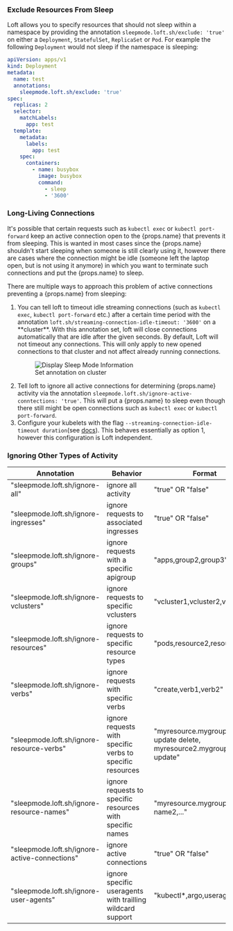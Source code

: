 
### Exclude Resources From Sleep
<p>Loft allows you to specify resources that should not sleep within a namespace by providing the annotation <code>sleepmode.loft.sh/exclude: 'true'</code> on either a <code>Deployment</code>, <code>StatefulSet</code>, <code>ReplicaSet</code> or <code>Pod</code>. For example the following <code>Deployment</code> would not sleep if the namespace is sleeping:</p>

```yaml
apiVersion: apps/v1
kind: Deployment
metadata:
  name: test
  annotations:
    sleepmode.loft.sh/exclude: 'true'
spec:
  replicas: 2
  selector:
    matchLabels:
      app: test
  template:
    metadata:
      labels:
        app: test
    spec:
      containers:
        - name: busybox
          image: busybox
          command:
            - sleep
            - '3600'
```

### Long-Living Connections

<p>It's possible that certain requests such as <code>kubectl exec</code> or <code>kubectl port-forward</code> keep an active connection open to the {props.name} that prevents it from sleeping. This is wanted in most cases since the {props.name} shouldn't start sleeping when someone is still clearly using it, however there are cases where the connection might be idle (someone left the laptop open, but is not using it anymore) in which you want to terminate such connections and put the {props.name} to sleep.</p>
<p>There are multiple ways to approach this problem of active connections preventing a {props.name} from sleeping:</p>
<ol>
<li>You can tell loft to timeout idle streaming connections (such as <code>kubectl exec</code>, <code>kubectl port-forward</code> etc.) after a certain time period with the annotation <code>loft.sh/streaming-connection-idle-timeout: '3600'</code> on a **cluster**. With this annotation set, loft will close connections automatically that are idle after the given seconds. By default, Loft will not timeout any connections. This will only apply to new opened connections to that cluster and not affect already running connections.</li>
<figure class="frame">
    <img src="/docs/media/v1/ui/sleep-mode/sleep-mode-annotations.png" alt="Display Sleep Mode Information" />
    <figcaption>Set annotation on cluster</figcaption>
</figure>

<li>Tell loft to ignore all active connections for determining {props.name} activity via the annotation <code>sleepmode.loft.sh/ignore-active-conntections: 'true'</code>. This will put a {props.name} to sleep even though there still might be open connections such as <code>kubectl exec</code> or <code>kubectl port-forward</code>.</li>
<li>Configure your kubelets with the flag <code>--streaming-connection-idle-timeout duration</code>(see <a href="https://kubernetes.io/docs/reference/command-line-tools-reference/kubelet/">docs</a>). This behaves essentially as option 1, however this configuration is Loft independent.</li>
</ol>


### Ignoring Other Types of Activity

| Annotation| Behavior | Format |
|-----------|----------|--------|
| "sleepmode.loft.sh/ignore-all" | ignore all activity | "true" OR "false" |
| "sleepmode.loft.sh/ignore-ingresses" | ignore requests to associated ingresses  | "true" OR "false"  |
| "sleepmode.loft.sh/ignore-groups" | ignore requests with a specific apigroup | "apps,group2,group3" |
| "sleepmode.loft.sh/ignore-vclusters" | ignore requests to specific vclusters | "vcluster1,vcluster2,vcluster3"  |
| "sleepmode.loft.sh/ignore-resources" | ignore requests to specific resource types  | "pods,resource2,resource3"  |
| "sleepmode.loft.sh/ignore-verbs" | ignore requests with specific verbs | "create,verb1,verb2"  |
| "sleepmode.loft.sh/ignore-resource-verbs" | ignore requests with specific verbs to specific resources |  "myresource.mygroup=create update delete, myresource2.mygroup=create update" |
| "sleepmode.loft.sh/ignore-resource-names" | ignore requests to specific resources with specific names | "myresource.mygroup=name1 name2,..."  |
| "sleepmode.loft.sh/ignore-active-connections" | ignore active connections  |  "true" OR "false" |
| "sleepmode.loft.sh/ignore-user-agents" | ignore specific useragents with trailling wildcard support | "kubectl*,argo,useragent3"  |